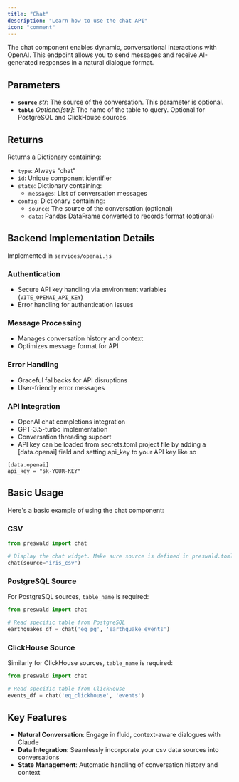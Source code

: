 ```yaml
---
title: "Chat"
description: "Learn how to use the chat API"
icon: "comment"
---
```


The chat component enables dynamic, conversational interactions with OpenAI. This endpoint allows you to send messages and receive AI-generated responses in a natural dialogue format.

## Parameters

- **`source`** _str_: The source of the conversation. This parameter is optional.
- **`table`** _Optional[str]_: The name of the table to query. Optional for PostgreSQL and ClickHouse sources.

## Returns

Returns a Dictionary containing:

- `type`: Always "chat"
- `id`: Unique component identifier
- `state`: Dictionary containing:
  - `messages`: List of conversation messages
- `config`: Dictionary containing:
  - `source`: The source of the conversation (optional)
  - `data`: Pandas DataFrame converted to records format (optional)

## Backend Implementation Details

Implemented in `services/openai.js`

### Authentication

- Secure API key handling via environment variables (`VITE_OPENAI_API_KEY`)
- Error handling for authentication issues

### Message Processing

- Manages conversation history and context
- Optimizes message format for API

### Error Handling

- Graceful fallbacks for API disruptions
- User-friendly error messages

### API Integration

- OpenAI chat completions integration
- GPT-3.5-turbo implementation
- Conversation threading support
- API key can be loaded from secrets.toml project file by adding a [data.openai] field and setting api_key to your API key like so
```
[data.openai]
api_key = "sk-YOUR-KEY"
```

## Basic Usage

Here's a basic example of using the chat component:

### CSV

```python
from preswald import chat

# Display the chat widget. Make sure source is defined in preswald.toml
chat(source="iris_csv")
```

### PostgreSQL Source

For PostgreSQL sources, `table_name` is required:

```python
from preswald import chat

# Read specific table from PostgreSQL
earthquakes_df = chat('eq_pg', 'earthquake_events')
```

### ClickHouse Source

Similarly for ClickHouse sources, `table_name` is required:

```python
from preswald import chat

# Read specific table from ClickHouse
events_df = chat('eq_clickhouse', 'events')
```

## Key Features

- **Natural Conversation**: Engage in fluid, context-aware dialogues with Claude
- **Data Integration**: Seamlessly incorporate your csv data sources into conversations
- **State Management**: Automatic handling of conversation history and context
